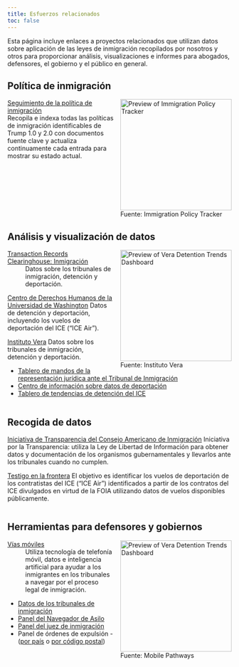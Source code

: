 ```yaml
---
title: Esfuerzos relacionados
toc: false
---
```


Esta página incluye enlaces a proyectos relacionados que utilizan datos sobre aplicación de las leyes de inmigración recopilados por nosotros y otros para proporcionar análisis, visualizaciones e informes para abogados, defensores, el gobierno y el público en general.

## Política de inmigración

<div style="float: right; padding-left: 15px"><img src="img/policy-tracker-screenshot.png" alt="Preview of Immigration Policy Tracker" width=250><br><figcaption>Fuente: Immigration Policy Tracker</figcaption></div>

[Seguimiento de la política de inmigración](https://immpolicytracking.org)  
 Recopila e indexa todas las políticas de inmigración identificables de Trump 1.0 y 2.0 con documentos fuente clave y actualiza continuamente cada entrada para mostrar su estado actual.

<div style="clear: both;"></div>

## Análisis y visualización de datos

<div style="float: right; padding-left: 15px"><img src="img/vera-screenshot.png" alt="Preview of Vera Detention Trends Dashboard" width=250><br><figcaption>Fuente: Instituto Vera</figcaption></div>

[Transaction Records Clearinghouse: Inmigración](https://tracreports.org/immigration)
: Datos sobre los tribunales de inmigración, detención y deportación.

[Centro de Derechos Humanos de la Universidad de Washington](https://jsis.washington.edu/humanrights/)
 Datos de detención y deportación, incluyendo los vuelos de deportación del ICE ("ICE Air").

[Instituto Vera](https://www.vera.org)
 Datos sobre los tribunales de inmigración, detención y deportación.

- [Tablero de mandos de la representación jurídica ante el Tribunal de Inmigración](https://www.vera.org/ending-mass-incarceration/reducing-incarceration/detention-of-immigrants/advancing-universal-representation-initiative/immigration-data-tools-and-maps)
- [Centro de información sobre datos de deportación](https://www.vera.org/ending-mass-incarceration/reducing-incarceration/detention-of-immigrants/advancing-universal-representation-initiative/state-and-local-deportation-defense-information-hub)
- [Tablero de tendencias de detención del ICE](https://www.vera.org/ice-detention-trends)

<div style="clear: both;"></div>

## Recogida de datos

[Iniciativa de Transparencia del Consejo Americano de Inmigración](https://www.americanimmigrationcouncil.org/what-we-do/government-transparency)
 Iniciativa por la Transparencia: utiliza la Ley de Libertad de Información para obtener datos y documentación de los organismos gubernamentales y llevarlos ante los tribunales cuando no cumplen.

[Testigo en la frontera](https://witnessattheborder.org)
 El objetivo es identificar los vuelos de deportación de los contratistas del ICE ("ICE Air") identificados a partir de los contratos del ICE divulgados en virtud de la FOIA utilizando datos de vuelos disponibles públicamente.

<div style="clear: both;"></div>

## Herramientas para defensores y gobiernos

<div style="float: right; padding-left: 15px"><img src="img/mobile-pathways-screenshot.png" alt="Preview of Vera Detention Trends Dashboard" width=250><br><figcaption>Fuente: Mobile Pathways</figcaption></div>

<!-- : Plataforma de análisis y visualización de datos sobre procedimientos judiciales de inmigración para la sociedad civil y la administración local.  -->

[Vías móviles](https://www.mobilepathways.org)
: Utiliza tecnología de telefonía móvil, datos e inteligencia artificial para ayudar a los inmigrantes en los tribunales a navegar por el proceso legal de inmigración.

- [Datos de los tribunales de inmigración](https://www.mobilepathways.org/immigration-court-data)
- [Panel del Navegador de Asilo](https://www.mobilepathways.org/dashboards/asylum-navigator-dashboard)
- [Panel del juez de inmigración](https://www.mobilepathways.org/dashboards/judge-profiles)
- Panel de órdenes de expulsión - ([por país](https://www.mobilepathways.org/dashboards/deportation-map) o [por código postal](https://www.mobilepathways.org/dashboards/us-deportation-map))



